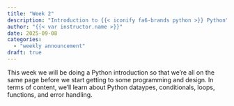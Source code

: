```yaml
---
title: "Week 2"
description: "Introduction to {{< iconify fa6-brands python >}} Python"
author: "{{< var instructor.name >}}"
date: 2025-09-08
categories:
  - "weekly announcement"
draft: true
---
```


This week we will be doing a Python introduction so that we're all on the same page before we start getting to some programming and design.
In terms of content, we'll learn about Python dataypes, conditionals, loops, functions, and error handling.

